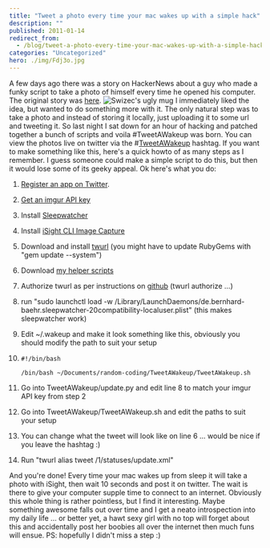 ```yaml
---
title: "Tweet a photo every time your mac wakes up with a simple hack"
description: ""
published: 2011-01-14
redirect_from:
  - /blog/tweet-a-photo-every-time-your-mac-wakes-up-with-a-simple-hack/swizec/1543
categories: "Uncategorized"
hero: ./img/Fdj3o.jpg
---
```


A few days ago there was a story on HackerNews about a guy who made a funky script to take a photo of himself every time he opened his computer. The original story was [here](http://benjamin-meyer-home.blogspot.com/2011/01/1-10-photos-every-day-starting-in-2006.html). ![](./img/Fdj3o.jpg "Swizec's ugly mug") I immediately liked the idea, but wanted to do something more with it. The only natural step was to take a photo and instead of storing it locally, just uploading it to some url and tweeting it. So last night I sat down for an hour of hacking and patched together a bunch of scripts and voila #TweetAWakeup was born. You can view the photos live on twitter via the #[TweetAWakeup](http://twitter.com/#!/search?q=%23TweetAWakeup) hashtag. If you want to make something like this, here's a quick howto of as many steps as I remember. I guess someone could make a simple script to do this, but then it would lose some of its geeky appeal. Ok here's what you do:

1.  [Register an app on Twitter](http://dev.twitter.com/apps/new).

2.  [Get an imgur API key](http://imgur.com/register/api_anon)

3.  Install [Sleepwatcher](http://www.bernhard-baehr.de/)

4.  Install [iSight CLI Image Capture](http://www.intergalactic.de/pages/iSight.html)

5.  Download and install [twurl](https://github.com/marcel/twurl) (you might have to update RubyGems with "gem update --system")

6.  Download [my helper scripts](https://github.com/Swizec/random-coding/tree/TweetAWakeup)

7.  Authorize twurl as per instructions on [github](https://github.com/marcel/twurl) (twurl authorize ...)

8.  run "sudo launchctl load -w /Library/LaunchDaemons/de.bernhard-baehr.sleepwatcher-20compatibility-localuser.plist" (this makes sleepwatcher work)

9.  Edit ~/.wakeup and make it look something like this, obviously you should modify the path to suit your setup

10. ```undefined
    #!/bin/bash

    /bin/bash ~/Documents/random-coding/TweetAWakeup/TweetAWakeup.sh
    ```

11. Go into TweetAWakeup/update.py and edit line 8 to match your imgur API key from step 2

12. Go into TweetAWakeup/TweetAWakeup.sh and edit the paths to suit your setup

13. You can change what the tweet will look like on line 6 ... would be nice if you leave the hashtag :)

14. Run "twurl alias tweet /1/statuses/update.xml"

And you're done! Every time your mac wakes up from sleep it will take a photo with iSight, then wait 10 seconds and post it on twitter. The wait is there to give your computer supple time to connect to an internet. Obviously this whole thing is rather pointless, but I find it interesting. Maybe something awesome falls out over time and I get a neato introspection into my daily life ... or better yet, a hawt sexy girl with no top will forget about this and accidentally post her boobies all over the internet then much funs will ensue. PS: hopefully I didn't miss a step :)
